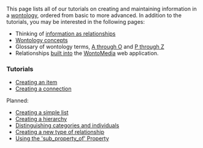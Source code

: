 <!-- Copyright (c)  2010  Glen E. Ivey
     Permission is granted to copy, distribute and/or modify this document
     under the terms of the GNU Free Documentation License, Version 1.3;
     with no Invariant Sections, no Front-Cover Texts, and no Back-Cover Texts.
     A copy of the license is in the file COPYING.DOCUMENTATION
  -->
This page lists all of our tutorials on creating and maintaining information in a [[Help:GlossaryPtoZ#anchor_Wontology|wontology]], ordered from basic to more advanced.  In addition to the tutorials, you may be interested in the following pages:

* Thinking of [[Help:Information as Relationships|information as relationships]]
* [[Help:Wontology Concepts|Wontology concepts]]
* Glossary of wontology terms, [[Help:GlossaryAtoO|A through O]] and [[Help:GlossaryPtoZ|P through Z]]
* Relationships [[Help:Built-in Relationships|built into]] the [[WontoMedia]] web application.

<h3>Tutorials</h3>

* [[Help:Tutorials/Creating an Item|Creating an item]]
* [[Help:Tutorials/Creating a Connection|Creating a connection]]

Planned:

* [[Help:Tutorials/Creating a List|Creating a simple list]]
* [[Help:Tutorials/Creating a Hierarchy|Creating a hierarchy]]
* [[Help:Tutorials/Categories vs. Individuals|Distinguishing categories and individuals]]
* [[Help:Tutorials/Creating a Property|Creating a new type of relationship]]
* [[Help:Tutorials/Using SPO|Using the 'sub_property_of' Property]]
